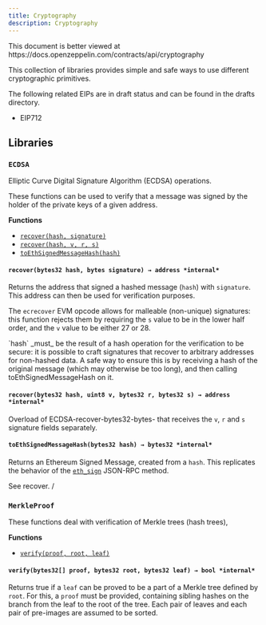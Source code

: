 ```yaml
---
title: Cryptography
description: Cryptography
---
```


<Callout>
This document is better viewed at https://docs.openzeppelin.com/contracts/api/cryptography
</Callout>

This collection of libraries provides simple and safe ways to use different cryptographic primitives.

The following related EIPs are in draft status and can be found in the drafts directory.

* EIP712

## Libraries

### ``ECDSA``

Elliptic Curve Digital Signature Algorithm (ECDSA) operations.

These functions can be used to verify that a message was signed by the holder
of the private keys of a given address.

**Functions**

* [`recover(hash, signature)`](#ECDSA-recover-bytes32-bytes-)
* [`recover(hash, v, r, s)`](#ECDSA-recover-bytes32-uint8-bytes32-bytes32-)
* [`toEthSignedMessageHash(hash)`](#ECDSA-toEthSignedMessageHash-bytes32-)

<a id="ECDSA-recover"></a>

#### `recover(bytes32 hash, bytes signature) → address *internal*`

Returns the address that signed a hashed message (`hash`) with
`signature`. This address can then be used for verification purposes.

The `ecrecover` EVM opcode allows for malleable (non-unique) signatures:
this function rejects them by requiring the `s` value to be in the lower
half order, and the `v` value to be either 27 or 28.

<Callout type='warn'>
`hash` _must_ be the result of a hash operation for the
</Callout>
verification to be secure: it is possible to craft signatures that
recover to arbitrary addresses for non-hashed data. A safe way to ensure
this is by receiving a hash of the original message (which may otherwise
be too long), and then calling toEthSignedMessageHash on it.

<a id="ECDSA-recover"></a>

#### `recover(bytes32 hash, uint8 v, bytes32 r, bytes32 s) → address *internal*`

Overload of ECDSA-recover-bytes32-bytes- that receives the `v`,
`r` and `s` signature fields separately.

<a id="ECDSA-toEthSignedMessageHash"></a>

#### `toEthSignedMessageHash(bytes32 hash) → bytes32 *internal*`

Returns an Ethereum Signed Message, created from a `hash`. This
replicates the behavior of the
[`eth_sign`](https://github.com/ethereum/wiki/wiki/JSON-RPC#eth_sign)
JSON-RPC method.

See recover.
/

### ``MerkleProof``

These functions deal with verification of Merkle trees (hash trees),

**Functions**

* [`verify(proof, root, leaf)`](#MerkleProof-verify-bytes32---bytes32-bytes32-)

<a id="ECDSA-verify"></a>

#### `verify(bytes32[] proof, bytes32 root, bytes32 leaf) → bool *internal*`

Returns true if a `leaf` can be proved to be a part of a Merkle tree
defined by `root`. For this, a `proof` must be provided, containing
sibling hashes on the branch from the leaf to the root of the tree. Each
pair of leaves and each pair of pre-images are assumed to be sorted.
